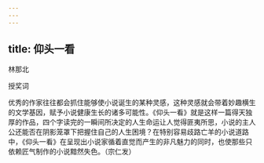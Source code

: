 ```yaml
---
---
---
```

title: 仰头一看
---




林那北

授奖词

优秀的作家往往都会抓住能够使小说诞生的某种灵感，这种灵感就会带着妙趣横生的文学基因，赋予小说健康生长的诸多可能性。《仰头一看》就是这样一篇得天独厚的作品，四个字读完的一瞬间所决定的人生命运让人觉得匪夷所思，小说的主人公还能否在阴影笼罩下把握住自己的人生困境？在特别容易歧路亡羊的小说道路中，《仰头一看》在呈现出小说家循着直觉而产生的非凡魅力的同时，也使那些只依赖匠气制作的小说黯然失色。（宗仁发）